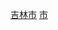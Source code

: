 {{Catnav|頁面分類|...|中国各省城市|吉林城市|吉林县级市}}
{{Catnav|頁面分類|...|吉林行政区划|吉林县级行政区|吉林县级市}}
{{Catnav|頁面分類|...|吉林地级市|吉林市|吉林市行政区划|吉林市县级行政区}}
[[Category:吉林县级市|吉林市]]
[[Category:吉林市县级行政区|市]]
{{catmore|桦甸市|吉林省桦甸市}}